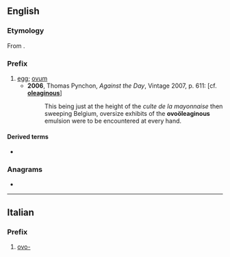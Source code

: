 {{also|ovo|óvo|óvó}}
==English==

===Etymology===
From {{uder|en|la|ovum||egg}}.

===Prefix===
{{en-prefix}}

# [[egg]]; [[ovum]]
#* '''2006''', Thomas Pynchon, ''Against the Day'', Vintage 2007, p. 611: [cf. '''[[oleaginous]]''']
#*: This being just at the height of the ''culte de la mayonnaise'' then sweeping Belgium, oversize exhibits of the '''ovoöleaginous''' emulsion were to be encountered at every hand.

====Derived terms====
* {{l|en|ovopathy}}

===Anagrams===
* {{anagrams|en|a=oov|OOV}}

----

==Italian==

===Prefix===
{{head|it|prefix}}

# [[#English|ovo-]]